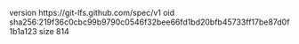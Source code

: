 version https://git-lfs.github.com/spec/v1
oid sha256:219f36c0cbc99b9790c0546f32bee66fd1bd20bfb45733ff17be87d0f1b1a123
size 814
